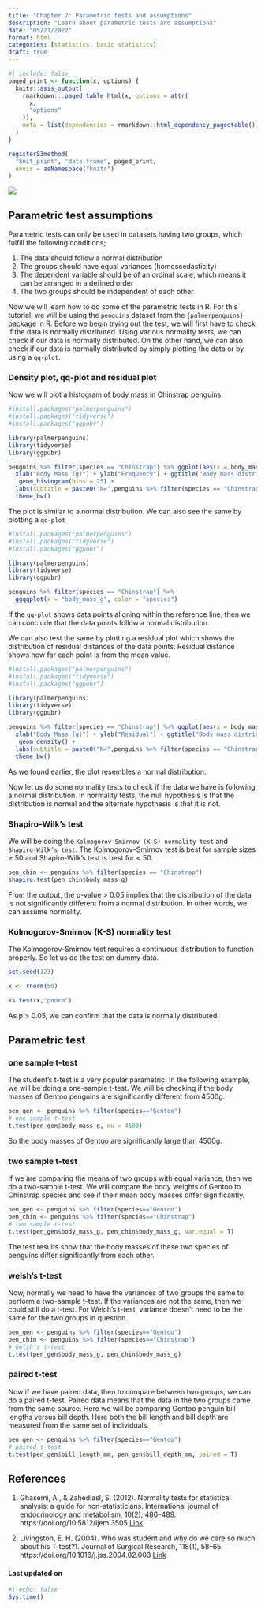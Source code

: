 ```yaml
---
title: "Chapter 7: Parametric tests and assumptions"
description: "Learn about parametric tests and assumptions"
date: "05/21/2022"
format: html
categories: [statistics, basic statistics]
draft: true
---
```


```r
#| include: false
paged_print <- function(x, options) {
  knitr::asis_output(
    rmarkdown:::paged_table_html(x, options = attr(
      x,
      "options"
    )),
    meta = list(dependencies = rmarkdown::html_dependency_pagedtable())
  )
}

registerS3method(
  "knit_print", "data.frame", paged_print,
  envir = asNamespace("knitr")
)
```

::: {layout-ncol="1"}
![](images/para1.jpg){.preview-image}
:::

## Parametric test assumptions

Parametric tests can only be used in datasets having two groups, which fulfill the following conditions;

1.  The data should follow a normal distribution
2.  The groups should have equal variances (homoscedasticity)
3.  The dependent variable should be of an ordinal scale, which means it can be arranged in a defined order
4.  The two groups should be independent of each other

Now we will learn how to do some of the parametric tests in R. For this tutorial, we will be using the `penguins` dataset from the `{palmerpenguins}` package in R. Before we begin trying out the test, we will first have to check if the data is normally distributed. Using various normality tests, we can check if our data is normally distributed. On the other hand, we can also check if our data is normally distributed by simply plotting the data or by using a `qq-plot`.

### Density plot, qq-plot and residual plot

Now we will plot a histogram of body mass in Chinstrap penguins.

```r
#install.packages("palmerpenguins")
#install.packages("tidyverse")
#install.packages("ggpubr")

library(palmerpenguins)
library(tidyverse)
library(ggpubr)

penguins %>% filter(species == "Chinstrap") %>% ggplot(aes(x = body_mass_g)) + 
  xlab("Body Mass (g)") + ylab("Frequency") + ggtitle("Body mass distribution") + 
   geom_histogram(bins = 25) + 
  labs(subtitle = paste0("N=",penguins %>% filter(species == "Chinstrap") %>% nrow())) +
  theme_bw()
```

The plot is similar to a normal distribution. We can also see the same by plotting a `qq-plot`

```r
#install.packages("palmerpenguins")
#install.packages("tidyverse")
#install.packages("ggpubr")

library(palmerpenguins)
library(tidyverse)
library(ggpubr)

penguins %>% filter(species == "Chinstrap") %>% 
  ggqqplot(x = "body_mass_g", color = "species")
```

If the `qq-plot` shows data points aligning within the reference line, then we can conclude that the data points follow a normal distribution.

We can also test the same by plotting a residual plot which shows the distribution of residual distances of the data points. Residual distance shows how far each point is from the mean value.

```r
#install.packages("palmerpenguins")
#install.packages("tidyverse")
#install.packages("ggpubr")

library(palmerpenguins)
library(tidyverse)
library(ggpubr)

penguins %>% filter(species == "Chinstrap") %>% ggplot(aes(x = body_mass_g)) + 
  xlab("Body Mass (g)") + ylab("Residual") + ggtitle("Body mass distribution") + 
   geom_density() + 
  labs(subtitle = paste0("N=",penguins %>% filter(species == "Chinstrap") %>% nrow())) +
  theme_bw()
```

As we found earlier, the plot resembles a normal distribution.

Now let us do some normality tests to check if the data we have is following a normal distribution. In normality tests, the null hypothesis is that the distribution is normal and the alternate hypothesis is that it is not.

### Shapiro-Wilk's test

We will be doing the `Kolmogorov-Smirnov (K-S) normality test` and `Shapiro-Wilk’s test`. The Kolmogorov--Smirnov test is best for sample sizes ≥ 50 and Shapiro-Wilk's test is best for \< 50.

```r
pen_chin <- penguins %>% filter(species == "Chinstrap")
shapiro.test(pen_chin$body_mass_g)
```

From the output, the p-value \> 0.05 implies that the distribution of the data is not significantly different from a normal distribution. In other words, we can assume normality.

### Kolmogorov-Smirnov (K-S) normality test

The Kolmogorov-Smirnov test requires a continuous distribution to function properly. So let us do the test on dummy data.

```r
set.seed(123)

x <- rnorm(50)

ks.test(x,"pnorm")
```

As p \> 0.05, we can confirm that the data is normally distributed.

## Parametric test

### one sample t-test

The student's t-test is a very popular parametric. In the following example, we will be doing a one-sample t-test. We will be checking if the body masses of Gentoo penguins are significantly different from 4500g.

```r
pen_gen <- penguins %>% filter(species=="Gentoo")
# one sample t-test
t.test(pen_gen$body_mass_g, mu = 4500)
```

So the body masses of Gentoo are significantly large than 4500g.

### two sample t-test

If we are comparing the means of two groups with equal variance, then we do a two-sample t-test. We will compare the body weights of Gentoo to Chinstrap species and see if their mean body masses differ significantly.

```r
pen_gen <- penguins %>% filter(species=="Gentoo")
pen_chin <- penguins %>% filter(species=="Chinstrap")
# two sample t-test
t.test(pen_gen$body_mass_g, pen_chin$body_mass_g, var.equal = T)
```

The test results show that the body masses of these two species of penguins differ significantly from each other.

### welsh's t-test

Now, normally we need to have the variances of two groups the same to perform a two-sample t-test. If the variances are not the same, then we could still do a t-test. For Welch's t-test, variance doesn't need to be the same for the two groups in question.

```r
pen_gen <- penguins %>% filter(species=="Gentoo")
pen_chin <- penguins %>% filter(species=="Chinstrap")
# welsh's t-test
t.test(pen_gen$body_mass_g, pen_chin$body_mass_g)
```

### paired t-test

Now if we have paired data, then to compare between two groups, we can do a paired t-test. Paired data means that the data in the two groups came from the same source. Here we will be comparing Gentoo penguin bill lengths versus bill depth. Here both the bill length and bill depth are measured from the same set of individuals.

```r
pen_gen <- penguins %>% filter(species=="Gentoo")
# paired t-test
t.test(pen_gen$bill_length_mm, pen_gen$bill_depth_mm, paired = T)
```

## References

1.  Ghasemi, A., & Zahediasl, S. (2012). Normality tests for statistical analysis: a guide for non-statisticians. International journal of endocrinology and metabolism, 10(2), 486--489. https://doi.org/10.5812/ijem.3505 [Link](https://www.ncbi.nlm.nih.gov/pmc/articles/PMC3693611/)

2.  Livingston, E. H. (2004). Who was student and why do we care so much about his T-test?1. Journal of Surgical Research, 118(1), 58--65. https://doi.org/10.1016/j.jss.2004.02.003 [Link](https://www.sciencedirect.com/science/article/abs/pii/S0022480404000496)

#### Last updated on {.unnumbered .unlisted}

```r
#| echo: false
Sys.time()
```

<a hidden href="https://info.flagcounter.com/ynrK"><img src="https://s11.flagcounter.com/count2/ynrK/bg_000000/txt_FFFFFF/border_F0F0F0/columns_5/maxflags_25/viewers_0/labels_1/pageviews_1/flags_0/percent_0/" alt="Flag Counter" border="0"/></a>
